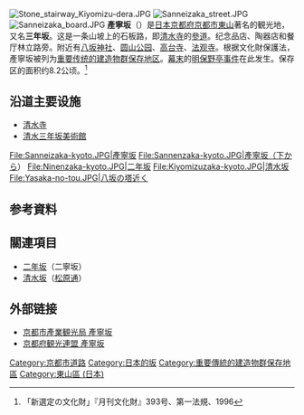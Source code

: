 [[File:Stone_stairway_Kiyomizu-dera.JPG|thumb]]
[[File:Sanneizaka_street.JPG|thumb]]
[[File:Sanneizaka_board.JPG|thumb]]
'''產寧坂'''（{{jpn|j=産寧坂|hg=さんねいざか|rm=Sanneizaka|f=y}}）是[[日本|日本]][[京都府|京都府]][[京都市|京都市]][[東山_(京都府)|東山]]著名的観光地，又名'''三年坂'''。这是一条山坡上的石板路，即[[清水寺|清水寺]]的[[神道_(道路)|參道]]。纪念品店、陶器店和餐厅林立路旁。附近有[[八坂神社|八坂神社]]、[[圆山公园_(京都府)|圆山公园]]、[[高台寺|高台寺]]、[[法观寺|法观寺]]。根据文化財保護法，產寧坂被列为[[重要传统的建造物群保存地区|重要传统的建造物群保存地区]]。[[幕末|幕末]]的[[明保野亭事件|明保野亭事件]]在此发生。保存区的面积约8.2公顷。<ref>「新選定の文化財」『月刊文化財』393号、第一法規、1996</ref>

== 沿道主要设施 ==
* [[清水寺|清水寺]]
* [[清水三年坂美術館|清水三年坂美術館]]

<gallery>
File:Sanneizaka-kyoto.JPG|產寧坂
File:Sannenzaka-kyoto.JPG|產寧坂（下から）
File:Ninenzaka-kyoto.JPG|二年坂
File:Kiyomizuzaka-kyoto.JPG|清水坂
File:Yasaka-no-tou.JPG|八坂の塔近く
</gallery>

== 参考資料 ==
{{Reflist}}

== 關連項目 ==
* [[二年坂|二年坂]]（二寧坂）
* [[清水坂_(京都市)|清水坂]]（[[松原通|松原通]]）

== 外部链接 ==
{{coord|34|59|47.3|N|135|46|51.35|E|region:JP|display=title}}
* [http://kanko.city.kyoto.lg.jp/detail.php?InforKindCode=1&ManageCode=3000114 京都市產業観光局 產寧坂] {{Wayback|url=http://kanko.city.kyoto.lg.jp/detail.php?InforKindCode=1&ManageCode=3000114 |date=20180801190208 }}
* [http://www.kyoto-kankou.or.jp/info_search/?id=3713&r=1322849915.3626 京都府観光連盟 產寧坂] {{Wayback|url=http://www.kyoto-kankou.or.jp/info_search/?id=3713&r=1322849915.3626 |date=20200414043610 }}

{{DEFAULTSORT:Sanneizaka}}
[[Category:京都市道路|Category:京都市道路]]
[[Category:日本的坂|Category:日本的坂]]
[[Category:重要傳統的建造物群保存地區|Category:重要傳統的建造物群保存地區]]
[[Category:東山區_(日本)|Category:東山區 (日本)]]